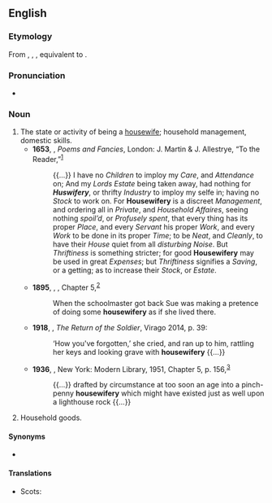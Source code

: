 ==English==

===Etymology===
From {{inh|en|enm|huswyfery}}, {{m|enm|huswyffrye}}, {{m|enm|howswyfry}}, equivalent to {{suffix|en|housewife|ry}}.

===Pronunciation===
* {{a|UK}} {{IPA|/ˈhaʊswɪfəɹi/|lang=en}}

===Noun===
{{en-noun|-|housewiferies}}

# The state or activity of being a [[housewife]]; household management, domestic skills. {{defdate|from 15th c.}}
#* '''1653''', {{w|Margaret Cavendish, Duchess of Newcastle-upon-Tyne|Margaret Cavendish}}, ''Poems and Fancies'', London: J. Martin & J. Allestrye, “To the Reader,”<sup>[http://name.umdl.umich.edu/A53061.0001.001]</sup>
#*: {{...}} I have no ''Children'' to imploy my ''Care'', and ''Attendance'' on; And my ''Lords Estate'' being taken away, had nothing for '''''Huswifery''''', or thrifty ''Industry'' to imploy my selfe in; having no ''Stock'' to work on. For '''Housewifery''' is a discreet ''Management'', and ordering all in ''Private'', and ''Household Affaires'', seeing nothing ''spoil’d'', or ''Profusely spent'', that every thing has its proper ''Place'', and every ''Servant'' his proper ''Work'', and every ''Work'' to be done in its proper ''Time''; to be ''Neat'', and ''Cleanly'', to have their ''House'' quiet from all ''disturbing Noise''. But ''Thriftiness'' is something stricter; for good '''Housewifery''' may be used in great ''Expenses''; but ''Thriftiness'' signifies a ''Saving'', or a getting; as to increase their ''Stock'', or ''Estate''.
#* '''1895''', {{w|Thomas Hardy}}, ''{{w|Jude the Obscure}}'', Chapter 5,<sup>[http://www.gutenberg.org/files/153/153-h/153-h.htm]</sup>
#*: When the schoolmaster got back Sue was making a pretence of doing some '''housewifery''' as if she lived there.
#* '''1918''', {{w|Rebecca West}}, ''The Return of the Soldier'', Virago 2014, p. 39:
#*: ‘How you've forgotten,’ she cried, and ran up to him, rattling her keys and looking grave with '''housewifery''' {{...}}
#* '''1936''', {{w|William Faulkner}}, ''{{w|Absalom, Absalom!}}'' New York: Modern Library, 1951, Chapter 5, p. 156,<sup>[https://archive.org/details/absalomabsalom00faul]</sup>
#*: {{...}} drafted by circumstance at too soon an age into a pinch-penny '''housewifery''' which might have existed just as well upon a lighthouse rock {{...}}
# {{lb|en|obsolete}} Household goods. {{defdate|16th-19th c.}}

====Synonyms====
* {{l|en|housewifeship}}

====Translations====
{{trans-top|the state of being a housewife}}
* Scots: {{t|sco|housewifeskip}}
{{trans-mid}}
{{trans-bottom}}